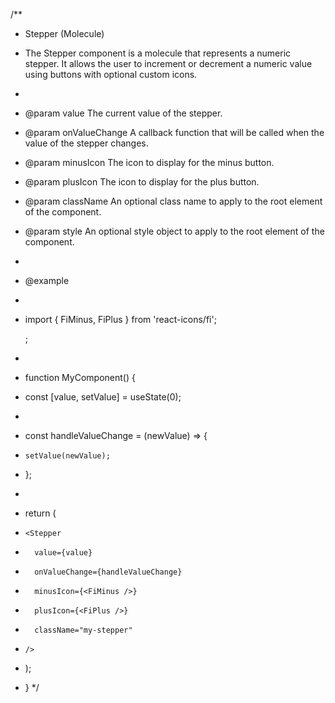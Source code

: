 /\*\*

- Stepper (Molecule)
- The Stepper component is a molecule that represents a numeric stepper. It allows the user to increment or decrement a numeric value using buttons with optional custom icons.
-
- @param value The current value of the stepper.
- @param onValueChange A callback function that will be called when the value of the stepper changes.
- @param minusIcon The icon to display for the minus button.
- @param plusIcon The icon to display for the plus button.
- @param className An optional class name to apply to the root element of the component.
- @param style An optional style object to apply to the root element of the component.
-
- @example
-
- import { FiMinus, FiPlus } from 'react-icons/fi';

  ;

-
- function MyComponent() {
- const [value, setValue] = useState(0);
-
- const handleValueChange = (newValue) => {
-     setValue(newValue);
- };
-
- return (
-     <Stepper
-       value={value}
-       onValueChange={handleValueChange}
-       minusIcon={<FiMinus />}
-       plusIcon={<FiPlus />}
-       className="my-stepper"
-     />
- );
- }
  \*/
